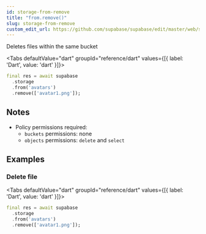 ```yaml
---
id: storage-from-remove
title: "from.remove()"
slug: storage-from-remove
custom_edit_url: https://github.com/supabase/supabase/edit/master/web/spec/dart.yml
---
```



Deletes files within the same bucket


<Tabs
  defaultValue="dart"
  groupId="reference/dart"
  values={[{ label: 'Dart', value: 'dart' }]}>

<TabItem value="dart">

```dart
final res = await supabase
  .storage
  .from('avatars')
  .remove(['avatar1.png']);
```


</TabItem>

</Tabs>





## Notes

- Policy permissions required:
  - `buckets` permissions: none 
  - `objects` permissions: `delete` and `select`










## Examples

### Delete file



<Tabs
  defaultValue="dart"
  groupId="reference/dart"
  values={[{ label: 'Dart', value: 'dart' }]}>

<TabItem value="dart">

```dart
final res = await supabase
  .storage
  .from('avatars')
  .remove(['avatar1.png']);
```


</TabItem>

</Tabs>